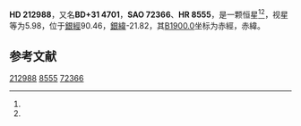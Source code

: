 {{Starbox begin
| name = HD 212988
}}
{{Starbox observe
| epoch = [[J2000.0|J2000.0]]
| constell = {{星座名待查}}<ref name=SIMBAD>{{cite web
 | url=http://simbad.u-strasbg.fr/simbad/sim-id?Ident=HR+8555
 | title=Pulsating variable Star
 | publisher=Centre de Données astronomiques de Strasbourg
 | work=SIMBAD
 | accessdate=2012-07-13
 | archive-date=2016-03-16
 | archive-url=https://web.archive.org/web/20160316203357/http://simbad.u-strasbg.fr/simbad/sim-id?Ident=HR+8555
 | dead-url=no
 }}</ref><ref name=DATA>{{cite web
 | url=http://vizier.u-strasbg.fr/viz-bin/VizieR-5?-out.add=.&-source=5050&-corr=PK=HR&-out.max=9999&HR=8555
 | title=VizieR Detailed Page
 | accessdate=2012-07-13
 | archive-date=2016-03-05
 | archive-url=https://web.archive.org/web/20160305034431/http://vizier.u-strasbg.fr/viz-bin/VizieR-5?-out.add=.&-source=5050&-corr=PK=HR&-out.max=9999&HR=8555
 | dead-url=no
 }}</ref>
| 星官 = 
| ra = {{RA|22|27|46.2}}<ref name=SIMBAD /><ref name=DATA />
| dec = {{DEC|+31|50|25}}<ref name=SIMBAD /><ref name=DATA />
| appmag_v = 5.98<ref name=SIMBAD /><ref name=DATA />
}}
{{Starbox character
| class = K2<ref name=SIMBAD /><ref name=DATA />
| b-v = 1.45<ref name=SIMBAD /><ref name=DATA />
| u-b = <ref name=SIMBAD /><ref name=DATA />
| r-i = <ref name=SIMBAD /><ref name=DATA />
| variable = 
}}
{{Starbox astrometry
| radial_v = 
| prop_mo_ra = 1
| parallax = 
| p_error = 
}}
{{Starbox catalog
| names =BD+31 4701，[[SAO星表|SAO]] 72366，[[HD星表|HD]] 212988，[[HR星表|HR]] 8555}}
{{Starbox reference |Simbad=HR+8555}}
{{Starbox end}}

'''HD 212988'''，又名'''BD+31 4701'''，'''SAO 72366'''、'''HR 8555'''，是一颗恒星<ref name=SIMBAD /><ref name=DATA />，视星等为5.98，位于[[銀道座標系|銀經]]90.46，[[銀道座標系|銀緯]]-21.82，其[[B1900.0|B1900.0]]坐标为赤經{{RA|22|23|11.4}}，赤緯{{DEC|+31|-21.82|45}}。

== 参考文献 ==
{{reflist}}

{{star-stub}}

[[Category:HD和HDE天體|212988]]
[[Category:HR天體|8555]]
[[Category:SAO天體|72366]]